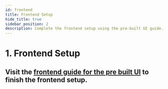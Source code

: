 ```yaml
---
id: frontend
title: Frontend Setup
hide_title: true
sidebar_position: 2
description: Complete the frontend setup using the pre-built UI guide.
---
```



# 1. Frontend Setup


## Visit the [frontend guide for the pre built UI](/docs/quickstart/frontend-setup) to finish the frontend setup.


